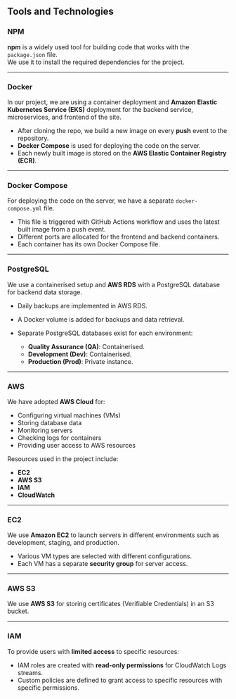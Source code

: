 ## Tools and Technologies

### NPM
**npm** is a widely used tool for building code that works with the `package.json` file.  
We use it to install the required dependencies for the project.

---

### Docker
In our project, we are using a container deployment and **Amazon Elastic Kubernetes Service (EKS)** deployment for the backend service, microservices, and frontend of the site.

- After cloning the repo, we build a new image on every **push** event to the repository.
- **Docker Compose** is used for deploying the code on the server.
- Each newly built image is stored on the **AWS Elastic Container Registry (ECR)**.

---

### Docker Compose
For deploying the code on the server, we have a separate `docker-compose.yml` file.

- This file is triggered with GitHub Actions workflow and uses the latest built image from a push event.
- Different ports are allocated for the frontend and backend containers.
- Each container has its own Docker Compose file.

---

### PostgreSQL
We use a containerised setup and **AWS RDS** with a PostgreSQL database for backend data storage.

- Daily backups are implemented in AWS RDS.
- A Docker volume is added for backups and data retrieval.
- Separate PostgreSQL databases exist for each environment:

  - **Quality Assurance (QA)**: Containerised.
  - **Development (Dev)**: Containerised.
  - **Production (Prod)**: Private instance.

---

### AWS
We have adopted **AWS Cloud** for:

- Configuring virtual machines (VMs)
- Storing database data
- Monitoring servers
- Checking logs for containers
- Providing user access to AWS resources

Resources used in the project include:

- **EC2**
- **AWS S3**
- **IAM**
- **CloudWatch**

---

### EC2
We use **Amazon EC2** to launch servers in different environments such as development, staging, and production.

- Various VM types are selected with different configurations.
- Each VM has a separate **security group** for server access.

---

### AWS S3
We use **AWS S3** for storing certificates (Verifiable Credentials) in an S3 bucket.

---

### IAM
To provide users with **limited access** to specific resources:

- IAM roles are created with **read-only permissions** for CloudWatch Logs streams.
- Custom policies are defined to grant access to specific resources with specific permissions.
